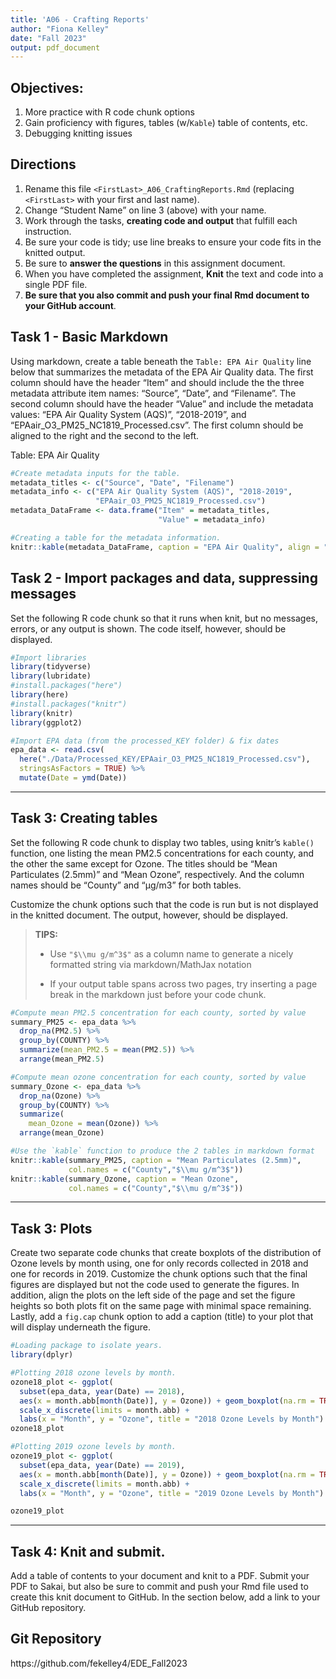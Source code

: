 ```yaml
---
title: 'A06 - Crafting Reports'
author: "Fiona Kelley" 
date: "Fall 2023"
output: pdf_document
---
```

\tableofcontents

## Objectives:

1.  More practice with R code chunk options
1.  Gain proficiency with figures, tables (w/`Kable`) table of contents, etc.
1.  Debugging knitting issues

## Directions

1.  Rename this file `<FirstLast>_A06_CraftingReports.Rmd` (replacing `<FirstLast>` with your first and last name).
1.  Change "Student Name" on line 3 (above) with your name.
1.  Work through the tasks, **creating code and output** that fulfill each instruction.
1.  Be sure your code is tidy; use line breaks to ensure your code fits in the knitted output.
1.  Be sure to **answer the questions** in this assignment document.
1.  When you have completed the assignment, **Knit** the text and code into a single PDF file.
1.  **Be sure that you also commit and push your final Rmd document to your GitHub account**.

## Task 1 - Basic Markdown

Using markdown, create a table beneath the `Table: EPA Air Quality` line below that summarizes the metadata of the EPA Air Quality data. The first column should have the header "Item" and should include the the three metadata attribute item names: "Source", "Date", and "Filename". The second column should have the header "Value" and include the metadata values: "EPA Air Quality System (AQS)", "2018-2019", and "EPAair_O3_PM25_NC1819_Processed.csv". The first column should be aligned to the right and the second to the left.

Table: EPA Air Quality
```r
#Create metadata inputs for the table. 
metadata_titles <- c("Source", "Date", "Filename")
metadata_info <- c("EPA Air Quality System (AQS)", "2018-2019", 
                   "EPAair_O3_PM25_NC1819_Processed.csv")
metadata_DataFrame <- data.frame("Item" = metadata_titles, 
                                 "Value" = metadata_info)

#Creating a table for the metadata information. 
knitr::kable(metadata_DataFrame, caption = "EPA Air Quality", align = "rl")

```

## Task 2 - Import packages and data, suppressing messages

Set the following R code chunk so that it runs when knit, but no messages, errors, or any output is shown. The code itself, however, should be displayed.


```r
#Import libraries
library(tidyverse)
library(lubridate)
#install.packages("here")
library(here)
#install.packages("knitr")
library(knitr)
library(ggplot2)

#Import EPA data (from the processed_KEY folder) & fix dates
epa_data <- read.csv(
  here("./Data/Processed_KEY/EPAair_O3_PM25_NC1819_Processed.csv"),
  stringsAsFactors = TRUE) %>% 
  mutate(Date = ymd(Date))
```
---

## Task 3: Creating tables

Set the following R code chunk to display two tables, using knitr's `kable()` function, one listing the mean PM2.5 concentrations for each county, and the other the same except for Ozone. The titles should be "Mean Particulates (2.5mm)" and "Mean Ozone", respectively. And the column names should be "County" and "µg/m3" for both tables.

Customize the chunk options such that the code is run but is not displayed in the knitted document. The output, however, should be displayed.

> **TIPS:**
>
> -   Use `"$\\mu g/m^3$"` as a column name to generate a nicely formatted string via markdown/MathJax notation
>
> -   If your output table spans across two pages, try inserting a page break in the markdown just before your code chunk.


```r
#Compute mean PM2.5 concentration for each county, sorted by value
summary_PM25 <- epa_data %>% 
  drop_na(PM2.5) %>% 
  group_by(COUNTY) %>% 
  summarize(mean_PM2.5 = mean(PM2.5)) %>% 
  arrange(mean_PM2.5)

#Compute mean ozone concentration for each county, sorted by value
summary_Ozone <- epa_data %>% 
  drop_na(Ozone) %>% 
  group_by(COUNTY) %>% 
  summarize(
    mean_Ozone = mean(Ozone)) %>% 
  arrange(mean_Ozone)

#Use the `kable` function to produce the 2 tables in markdown format
knitr::kable(summary_PM25, caption = "Mean Particulates (2.5mm)", 
             col.names = c("County","$\\mu g/m^3$"))
knitr::kable(summary_Ozone, caption = "Mean Ozone", 
             col.names = c("County","$\\mu g/m^3$"))

```

---

## Task 3: Plots

Create two separate code chunks that create boxplots of the distribution of Ozone levels by month using, one for only records collected in 2018 and one for records in 2019. Customize the chunk options such that the final figures are displayed but not the code used to generate the figures. In addition, align the plots on the left side of the page and set the figure heights so both plots fit on the same page with minimal space remaining. Lastly, add a `fig.cap` chunk option to add a caption (title) to your plot that will display underneath the figure.

\newpage

```r
#Loading package to isolate years. 
library(dplyr)

#Plotting 2018 ozone levels by month. 
ozone18_plot <- ggplot(
  subset(epa_data, year(Date) == 2018),
  aes(x = month.abb[month(Date)], y = Ozone)) + geom_boxplot(na.rm = TRUE) +
  scale_x_discrete(limits = month.abb) +
  labs(x = "Month", y = "Ozone", title = "2018 Ozone Levels by Month")
ozone18_plot


```

```r
#Plotting 2019 ozone levels by month. 
ozone19_plot <- ggplot(
  subset(epa_data, year(Date) == 2019),
  aes(x = month.abb[month(Date)], y = Ozone)) + geom_boxplot(na.rm = TRUE) +
  scale_x_discrete(limits = month.abb) +
  labs(x = "Month", y = "Ozone", title = "2019 Ozone Levels by Month")

ozone19_plot
```


---
\newpage

## Task 4: Knit and submit.
Add a table of contents to your document and knit to a PDF. Submit your PDF to Sakai, but also be sure to commit and push your Rmd file used to create this knit document to GitHub. In the section below, add a link to your GitHub repository. 

## Git Repository
https://github.com/fekelley4/EDE_Fall2023

